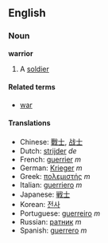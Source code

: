 ==English==
===Noun===
'''warrior'''

# A [[soldier]]

====Related terms====
*[[war]]

====Translations====
*Chinese: [[戰士]], [[战士]]
*Dutch: [[strijder]] ''de''
*French: [[guerrier]] ''m''
*German: [[Krieger]] ''m''
*Greek: [[πολεμιστής]] ''m''
*Italian: [[guerriero]] ''m''
*Japanese: [[戦士]]
*Korean: [[전사]]
*Portuguese: [[guerreiro]] ''m''
*Russian: [[ратник]] ''m''
*Spanish: [[guerrero]] ''m''
{{stub}}